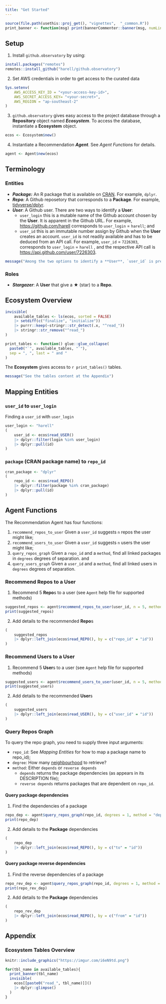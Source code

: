 ---
title: "Get Started"
---

```{r, include = FALSE}
source(file.path(usethis::proj_get(), "vignettes",  "_common.R"))
print_banner <- function(msg) print(bannerCommenter::banner(msg, numLines = 2))
```

## Setup

1.  Install `github.observatory` by using:

```{r, eval=FALSE, echo=TRUE}
install.packages("remotes")
remotes::install_github("harell/github.observatory")
```

2.  Set AWS credentials in order to get access to the curated data

```{r, eval=FALSE, echo=TRUE}
Sys.setenv(
    AWS_ACCESS_KEY_ID = "<your-access-key-id>",
    AWS_SECRET_ACCESS_KEY= "<your-secret>",
    AWS_REGION = "ap-southeast-2"
)
```

3.  `github.observatory` gives easy access to the project database through a **Repository** object named ***Ecosystem***. To access the database, instantiate a **Ecosystem** object.

```{r, eval=TRUE, echo=TRUE}
ecos <- Ecosystem$new()
```

4.  Instantiate a Recommendation ***Agent***. See *Agent Functions* for details.

```{r, eval=TRUE, echo=TRUE}
agent <- Agent$new(ecos)
```

## Terminology

### Entities

-   ***Package:*** An R package that is available on [CRAN](https://cran.r-project.org/web/packages/available_packages_by_name.html). For example, `dplyr`.
-   ***Repo**:* A Github reposetory that corresponds to a **Package**. For example, [tidyverse/dplyr](https://github.com/tidyverse/dplyr).
-   ***User***: A Github user. There are two ways to identify a **User**:
    -   `user_login` this is a mutable name of the Github account chosen by the **User**. It is apparent in the Github URL. For example, <https://github.com/harell> corresponds to `user_login` = `harell`; and
    -   `user_id` this is an immutable number assign by Github when the **User** creates an account. `user_id` is not readily available and has to be deduced from an API call. For example, `user_id` = `7226303`, corresponds to `user_login` = `harell` , and the respective API call is <https://api.github.com/user/7226303>.

```{r, message=TRUE}
message("Among the two options to identify a **User**, `user_id` is preferable as it stays the same throughout the life of GitHub. See the *Mapping Entities* section for how to locate `user_id` with `user_login`.")
```

### Roles

-   ***Stargazer***: A **User** that give a ★ (star) to a **Repo**.

## Ecosystem Overview

```{r get_available_tables}
invisible(
    available_tables <- ls(ecos, sorted = FALSE)
    |> setdiff(c("finalize", "initialize"))
    |> purrr::keep(~stringr::str_detect(.x, "^read_"))
    |> stringr::str_remove("^read_")
)

print_tables <- function() glue::glue_collapse(
  paste0("`", available_tables, "`"), 
  sep = ", ", last = " and "
)
```

The **Ecosystem** gives access to `r print_tables()` tables.

```{r, message=TRUE}
message("See the tables content at the Appendix")
```

## Mapping Entities

### `user_id` to `user_login`

Finding a `user_id` with `user_login`

```{r, echo=TRUE, cache=TRUE}
user_login <- "harell"
(
    user_id <- ecos$read_USER()
    |> dplyr::filter(login %in% user_login)
    |> dplyr::pull(id)
)
```

### `package` (CRAN package name) to `repo_id`

```{r, echo=TRUE, cache=TRUE}
cran_package <- "dplyr"
(
    repo_id <- ecos$read_REPO()
    |> dplyr::filter(package %in% cran_package)
    |> dplyr::pull(id)
)
```

## Agent Functions

The Recommendation Agent has four functions:

1.  `recommend_repos_to_user` Given a `user_id` suggests `n` repos the user might like;
2.  `recommend_users_to_user` Given a `user_id` suggests `n` users the user might like;
3.  `query_repos_graph` Given a `repo_id` and a `method`, find all linked packages in `degrees` degrees of separation. and
4.  `query_users_graph` Given a `user_id` and a `method`, find all linked users in `degrees` degrees of separation.

### Recommend Repos to a User

1.  Recommend 5 **Repo**s to a user (see `Agent` help file for supported methods)

```{r, echo=TRUE, cache=TRUE}
suggested_repos <- agent$recommend_repos_to_user(user_id, n = 5, method = "random")
print(suggested_repos)
```

2.  Add details to the recommended **Repo**s

```{r, echo=TRUE, cache=TRUE}
(
    suggested_repos
    |> dplyr::left_join(ecos$read_REPO(), by = c("repo_id" = "id"))
)
```

### Recommend Users to a User

1.  Recommend 5 **User**s to a user (see `Agent` help file for supported methods)

```{r, echo=TRUE, cache=TRUE}
suggested_users <- agent$recommend_users_to_user(user_id, n = 5, method = "random")
print(suggested_users)
```

2.  Add details to the recommended **User**s

```{r, echo=TRUE, cache=TRUE}
(
    suggested_users
    |> dplyr::left_join(ecos$read_USER(), by = c("user_id" = "id"))
)
```

### Query Repos Graph

To query the repo graph, you need to supply three input arguments:

* `repo_id`: See *Mapping Entities* for how to map a package name to repo_id);
* `degree`: How many [neighbourhood](https://en.wikipedia.org/wiki/Neighbourhood_(graph_theory)) to retrieve?
* `method`: Either `depends` or `reverse depends`
    * `depends` returns the package dependencies (as appears in its DESCRIPTION file);
    * `reverse depends` returns packages that are dependent on `repo_id`.

#### Query package dependencies

1. Find the dependencies of a package

```{r, echo=TRUE, cache=TRUE}
repo_dep <- agent$query_repos_graph(repo_id, degrees = 1, method = "depends")
print(repo_dep)
```

2.  Add details to the **Package** dependencies

```{r, echo=TRUE, cache=TRUE}
(
    repo_dep
    |> dplyr::left_join(ecos$read_REPO(), by = c("to" = "id"))
)
```

#### Query package reverse dependencies

1. Find the reverse dependencies of a package

```{r, echo=TRUE, cache=TRUE}
repo_rev_dep <- agent$query_repos_graph(repo_id, degrees = 1, method = "reverse")
print(repo_rev_dep)
```

2.  Add details to the **Package** dependencies

```{r, echo=TRUE, cache=TRUE}
(
    repo_rev_dep
    |> dplyr::left_join(ecos$read_REPO(), by = c("from" = "id"))
)
```

## Appendix

### Ecosystem Tables Overview

```{r, echo = FALSE, out.width = "100%"}
knitr::include_graphics("https://imgur.com/i6eN9td.png")
```

```{r render-remote-tables-data-glimpse, results='markup', cache=TRUE}
for(tbl_name in available_tables){
  print_banner(tbl_name)
  invisible(
    ecos[[paste0("read_", tbl_name)]]()
    |> dplyr::glimpse()
  )
}
```
